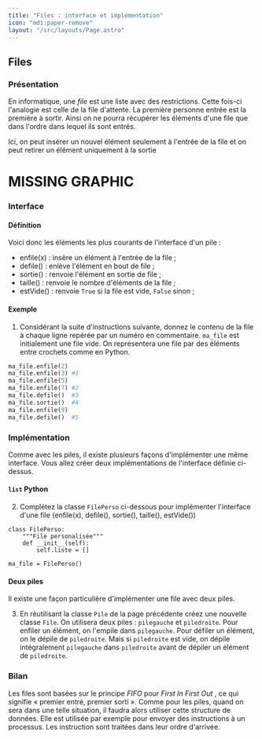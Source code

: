 ```yaml
---
title: "Files : interface et implémentation"
icon: "mdi:paper-remove"
layout: "/src/layouts/Page.astro"
---
```


## Files

### Présentation

En informatique, une _file_ est une liste avec des restrictions. Cette fois-ci
l'analogie est celle de la file d'attente. La première personne entrée est la
première à sortir. Ainsi on ne pourra récupérer les éléments d'une file que
dans l'ordre dans lequel ils sont entrés.

Ici, on peut insérer un nouvel élément seulement à l'entrée de la file et on
peut retirer un élément uniquement à la sortie

# MISSING GRAPHIC

### Interface

#### Définition

Voici donc les éléments les plus courants de l'interface d'un pile :

- enfile(x) : insère un élément à l'entrée de la file ;
- defile() : enlève l'élément en bout de file ;
- sortie() : renvoie l'élément en sortie de file ;
- taille() : renvoie le nombre d'éléments de la file ;
- estVide() : renvoie `True` si la file est vide, `False` sinon ;

#### Exemple

1. Considérant la suite d'instructions suivante, donnez le contenu de la
file à chaque ligne repérée par un numéro en commentaire. `ma_file` est
initialement une file vide. On représentera une file par des éléments entre
crochets comme en Python.

```py
ma_file.enfile(2)
ma_file.enfile(3) #1
ma_file.enfile(5)
ma_file.enfile(7) #2
ma_file.defile()  #3
ma_file.sortie()  #4
ma_file.enfile(9)
ma_file.defile()  #5
```

### Implémentation

Comme avec les piles, il existe plusieurs façons d'implémenter une même
interface. Vous allez créer deux implémentations de l'interface définie ci-
dessus.

#### `list` Python

2. Complétez la classe `FilePerso` ci-dessous pour implémenter l'interface
d'une file (enfile(x), defile(), sortie(), taille(), estVide())

```
class FilePerso:
    """File personalisée"""
    def __init__(self):
        self.liste = []

ma_file = FilePerso()
```

#### Deux piles

Il existe une façon particulière d'implémenter une file avec deux piles.

3. En réutilisant la classe `Pile` de la page précédente créez une
nouvelle classe `File`. On utilisera deux piles : `pilegauche` et
`piledroite`. Pour enfiler un élément, on l'empile dans `pilegauche`. Pour
défiler un élément, on le dépile de `piledroite`. Mais si `piledroite` est
vide, on dépile intégralement `pilegauche` dans `piledroite` avant de dépiler
un élément de `piledroite`.

### Bilan

Les files sont basées sur le principe _FIFO_ pour _First In First Out_ , ce
qui signifie « premier entré, premier sorti ». Comme pour les piles, quand on
sera dans une telle situation, il faudra alors utiliser cette structure de
données. Elle est utilisée par exemple pour envoyer des instructions à un
processus. Les instruction sont traitées dans leur ordre d'arrivée.
